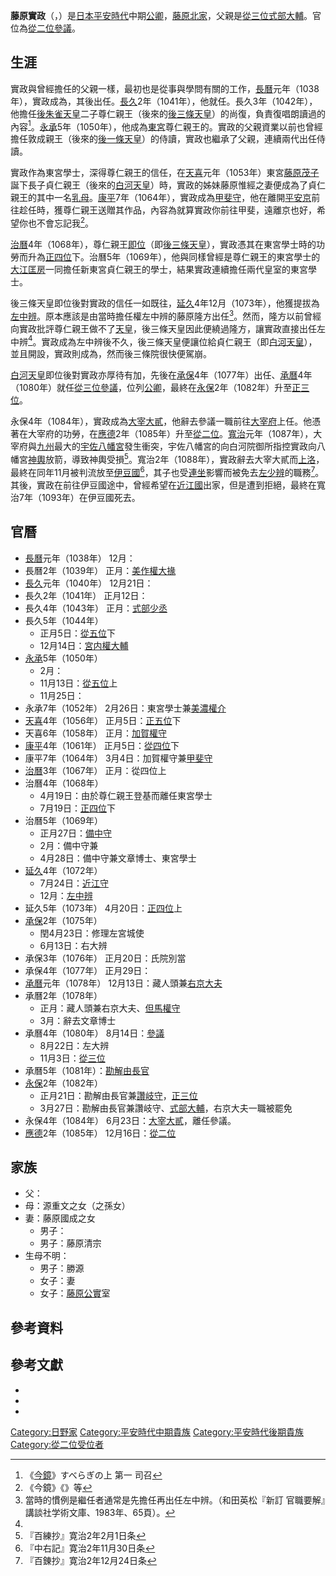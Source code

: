 {{東亞男性歷史人物
|名稱 = 藤原 實政
|身份 = 
|國家 = 日本
|時代 = [[平安時代|平安時代]]
|主君 = [[後朱雀天皇|後朱雀天皇]]→[[後冷泉天皇|後冷泉天皇]]→[[後三條天皇|後三條天皇]]→[[白河天皇|白河天皇]]→[[堀河天皇|堀河天皇]]
|屆數 =
|最高職務 = [[參議|參議]]
|前任 =
|繼任 = 
|圖片名稱 =
|圖片大小 = 
|圖片說明 =
|氏 = 
|姓 = [[藤原氏|藤原氏]]
|羅馬拼音 = Fujiwara no Sanemasa
|假名 = {{lang|ja|ふじわら の さねまさ}}
|官職 = {{Link-ja|紀傳道|紀伝道|文章得業生}}→[[美作國|美作權大掾]]→{{Link-ja|對策 (日本)|対策|對策}}→{{Link-ja|六位藏人|六位蔵人}}→[[式部省|式部少丞]]→[[宮内省|宮內權大輔]]→{{Link-ja|内記|内記|大內記}}→{{Link-ja|東宮學士|東宮学士}}→東宮學士兼[[美濃國|美濃權介]]→[[加賀國|加賀權守]]→加賀權守兼[[甲斐國|甲斐守]]→[[備中國|備中守]]→備中守兼{{Link-ja|文章博士|文章博士}}→備中守兼文章博士、東宮學士→[[近江國|近江守]]→近江守兼[[辨官|左中辨]]→修理左宮城使→[[辨官|右大辨]]→氏院別當→{{Link-ja|藏人頭|蔵人頭}}→藏人頭兼[[京職|右京大夫]]→藏人頭兼右京大夫、[[但馬國|但馬權守]]→[[參議|參議]]→[[勘解由使|勘解由長官]]→勘解由長官兼[[讚岐國|讚岐守]]→勘解由長官兼讚岐守、[[式部省|式部大輔]]→[[大宰府|大宰大貳]]
|位階 = [[從五位|從五位]]下→從五位上→[[正五位|正五位]]下→[[從四位|從四位]]下→從四位上→[[正四位|正四位]]下→正四位上→[[從三位|從三位]]→[[正三位|正三位]]→[[從二位|從二位]]
|信仰 =
|出身地 =
|世系 = [[藤原北家|藤原北家]]{{Link-ja|日野家|日野家}}
|初名 = 
|乳名 = <!--日本、朝鮮、琉球以外人物用-->
|幼名 = 
|別名 =
|法號 = 
|院號 = 
|其他名號 = 
|出生日期 = [[寬仁|寬仁]]3年（1019年）
|出生地點 =
|逝世日期 = [[寬治|寬治]]7年2月18日 （1093年3月17日）
|逝世地點 = [[伊豆國|伊豆國]]（現[[靜岡縣|靜岡縣]][[伊豆半島|伊豆半島]]）
|廟號 =
|諡號 =
|墓葬 =
|祠廟 =
|父親 = {{Link-ja|藤原資業|藤原資業}}
|嫡母 = 
|母親 = 源重文之女（{{Link-ja|源信明|源信明}}之孫女）
|繼父=
|繼母=
|養父=
|養母=
|猶父= <!--日本人用-->
|烏帽子親= 
|正室 = 
|妻 = 藤原國成之女
|繼室 =
|側室 =
|正室之父 = 
|正室之嫡母 =
|正室之母 =
|妻之父 = 
|妻之嫡母 =
|妻之母 =
|繼室之父 =
|繼室之嫡母 =
|繼室之母 =
|兄弟 = 藤原實家<br>{{Link-ja|藤原實綱|藤原実綱}}<br>良覺
|姊妹 = {{Link-ja|藤原經輔|藤原経輔}}室<br>{{Link-ja|藤原敦宗|藤原敦宗}}室<br>在原惟經室<br>[[白河天皇|白河天皇]][[乳母|乳母]]（藤原惟經之妻）<br>藤原定房室
|子 = {{Link-ja|藤原敦宗|藤原敦宗}}<br>藤原清宗<br>勝源
|女 = {{Link-ja|藤原有信|藤原有信}}妻<br>[[藤原公實|藤原公實]]室
|養子 = 
|養女 =
|猶子 = <!--日本人用-->
|婿養子 = <!--日本人用-->
|烏帽子子 = <!--日本人用-->
|繼子 =
|繼女 =
|其他親屬 = [[藤原師信|藤原師信]]（外甥）
|出身 = <!---此处指科举出身--->
|功名 = 
|經歷 = 
|著作 =
|注釋 =
}}

'''藤原實政'''（{{jpn|j=藤原実政|hg=ふじわら の さねまさ|rm=Fujiwara no Sanemasa}}，{{bd|1019年||1093年|3月17日|catIdx=Fujiwara no Sanemasa}}）是[[日本|日本]][[平安時代|平安時代]]中期[[公卿|公卿]]，[[藤原北家|藤原北家]]{{Link-ja|藤原真夏|藤原真夏|真夏流}}{{Link-ja|日野家|日野家}}，父親是[[從三位|從三位]][[式部省|式部大輔]]{{Link-ja|藤原資業|藤原資業}}。官位為[[從二位|從二位]][[參議|參議]]。

== 生涯 ==
實政與曾經擔任{{Link-ja|文章博士|文章博士}}的父親{{Link-ja|藤原資業|藤原資業}}一樣，最初也是從事與學問有關的工作，[[長曆|長曆]]元年（1038年），實政成為{{Link-ja|紀傳道|紀伝道|文章得業生}}，其後出任{{Link-ja|對策 (日本)|対策|對策}}。[[長久_(年號)|長久]]2年（1041年），他就任{{Link-ja|六位藏人|六位蔵人}}。長久3年（1042年），他擔任[[後朱雀天皇|後朱雀天皇]]二子尊仁親王（後來的[[後三條天皇|後三條天皇]]）的尚復，負責復唱{{Link-ja|侍讀 (日本)|侍読|侍讀}}朗讀過的內容<ref name="a">《[[今鏡|今鏡]]》すべらぎの上 第一 司召</ref>。[[永承|永承]]5年（1050年），他成為[[東宮|東宮]]尊仁親王的{{Link-ja|東宮學士|東宮学士}}。實政的父親資業以前也曾經擔任敦成親王（後來的[[後一條天皇|後一條天皇]]）的侍讀，實政也繼承了父親，連續兩代出任侍讀。

實政作為東宮學士，深得尊仁親王的信任，在[[天喜|天喜]]元年（1053年）東宮{{Link-ja|御息所|御息所}}[[藤原茂子|藤原茂子]]誕下長子貞仁親王（後來的[[白河天皇|白河天皇]]）時，實政的姊妹藤原惟經之妻便成為了貞仁親王的其中一名[[乳母|乳母]]。[[康平_(後冷泉天皇)|康平]]7年（1064年），實政成為[[甲斐國|甲斐]][[國司|守]]，他在離開[[平安京|平安京]]前往趁任時，獲尊仁親王送贈其作品，內容為就算實政你前往甲斐，遠離京也好，希望你也不會忘記我<ref>《今鏡》《{{Link-ja|十訓抄|十訓抄}}》等</ref>。

[[治曆|治曆]]4年（1068年），尊仁親王[[即位|即位]]（即[[後三條天皇|後三條天皇]]），實政憑其在東宮學士時的功勞而升為[[正四位|正四位]]下。治曆5年（1069年），他與同樣曾經是尊仁親王的東宮學士的[[大江匡房|大江匡房]]一同擔任新東宮貞仁親王的學士，結果實政連續擔任兩代皇室的東宮學士。

後三條天皇即位後對實政的信任一如既往，[[延久|延久]]4年12月（1073年），他獲提拔為[[辨官|左中辨]]。原本應該是由當時擔任權左中辨的藤原隆方出任<ref>當時的慣例是繼任者通常是先擔任{{Link-ja|權官|権官}}再出任左中辨。（和田英松『新訂 官職要解』講談社学術文庫、1983年、65頁）。</ref>。然而，隆方以前曾經向實政批評尊仁親王做不了[[天皇|天皇]]，後三條天皇因此便繞過隆方，讓實政直接出任左中辨<ref name="a" />。實政成為左中辨後不久，後三條天皇便讓位給貞仁親王（即[[白河天皇|白河天皇]]），並且開設{{Link-ja|院廳|院庁}}，實政則成為{{Link-ja|院司|院司|院廳別當}}，然而後三條院很快便駕崩。

[[白河天皇|白河天皇]]即位後對實政亦厚待有加，先後在[[承保|承保]]4年（1077年）出任{{Link-ja|藏人頭|蔵人頭}}、[[承曆|承曆]]4年（1080年）就任[[從三位|從三位]][[參議|參議]]，位列[[公卿|公卿]]，最終在[[永保|永保]]2年（1082年）升至[[正三位|正三位]]。

永保4年（1084年），實政成為[[大宰府|大宰大貳]]，他辭去參議一職前往[[大宰府|大宰府]]上任。他憑著在大宰府的功勞，在[[應德|應德]]2年（1085年）升至[[從二位|從二位]]。[[寬治|寬治]]元年（1087年），大宰府與[[九州_(日本)|九州]]最大的{{Link-ja|莊園領主|荘園領主}}[[宇佐八幡宮|宇佐八幡宮]]發生衝突，宇佐八幡宮的{{Link-ja|神人 (日本)|神人|神人}}向白河院御所指控實政向八幡宮[[神輿|神輿]]放箭，導致神輿受損<ref>『百練抄』寛治2年2月1日条</ref>。寬治2年（1088年），實政辭去大宰大貳而[[上洛|上洛]]，最終在同年11月被判流放至[[伊豆國|伊豆國]]<ref>『中右記』寛治2年11月30日条</ref>，其子{{Link-ja|藤原敦宗|藤原敦宗}}也受[[連坐|連坐]]影響而被免去[[辨官|左少辨]]的職務<ref>『百錬抄』寛治2年12月24日条</ref>。其後，實政在前往伊豆國途中，曾經希望在[[近江國|近江國]]出家，但是遭到拒絕，最終在寬治7年（1093年）在伊豆國死去。

== 官曆 ==
* [[長曆|長曆]]元年（1038年） 12月：{{Link-ja|紀傳道|紀伝道|文章得業生}}
* 長曆2年（1039年） 正月：[[美作國|美作權大掾]]
* [[長久_(年號)|長久]]元年（1040年） 12月21日：{{Link-ja|對策 (日本)|対策|對策}}
* 長久2年（1041年） 正月12日：{{Link-ja|六位藏人|六位蔵人}}
* 長久4年（1043年） 正月：[[式部省|式部少丞]]
* 長久5年（1044年） 
**正月5日：[[從五位|從五位]]下
**12月14日：[[宮内省|宮内權大輔]]
* [[永承|永承]]5年（1050年）
**2月：{{Link-ja|内記|内記|大內記}}
**11月13日：[[從五位|從五位]]上
**11月25日：{{Link-ja|東宮學士|東宮学士}}
* 永承7年（1052年） 2月26日：東宮學士兼[[美濃國|美濃權介]]
* [[天喜|天喜]]4年（1056年） 正月5日：[[正五位|正五位]]下
* 天喜6年（1058年） 正月：[[加賀國|加賀權守]]
* [[康平_(後冷泉天皇)|康平]]4年（1061年） 正月5日：[[從四位|從四位]]下
* 康平7年（1064年） 3月4日：加賀權守兼[[甲斐國|甲斐守]]
* [[治曆|治曆]]3年（1067年） 正月：從四位上
* 治曆4年（1068年）
**4月19日：由於尊仁親王登基而離任東宮學士
**7月19日：[[正四位|正四位]]下
* 治曆5年（1069年）
**正月27日：[[備中國|備中守]]
**2月：備中守兼{{Link-ja|文章博士|文章博士}}
**4月28日：備中守兼文章博士、東宮學士
* [[延久|延久]]4年（1072年）
**7月24日：[[近江國|近江守]]
**12月：[[辨官|左中辨]]
* 延久5年（1073年） 4月20日：[[正四位|正四位]]上
* [[承保|承保]]2年（1075年）
**閏4月23日：修理左宮城使
**6月13日：右大辨
* 承保3年（1076年） 正月20日：氏院別當
* 承保4年（1077年） 正月29日：{{Link-ja|藏人頭|蔵人頭}}
* [[承曆|承曆]]元年（1078年） 12月13日：藏人頭兼[[京職|右京大夫]]
* 承曆2年（1078年） 
**正月：藏人頭兼右京大夫、[[但馬國|但馬權守]]
**3月：辭去文章博士
* 承曆4年（1080年） 8月14日：[[參議|參議]]
**8月22日：左大辨
**11月3日：[[從三位|從三位]]
* 承曆5年（1081年）：[[勘解由使|勘解由長官]]
* [[永保|永保]]2年（1082年） 
**正月21日：勘解由長官兼[[讚岐國|讚岐守]]，[[正三位|正三位]]
**3月27日：勘解由長官兼讚岐守、[[式部省|式部大輔]]，右京大夫一職被罷免
* 永保4年（1084年） 6月23日：[[大宰府|大宰大貳]]，離任參議。
* [[應德|應德]]2年（1085年） 12月16日：[[從二位|從二位]]

== 家族 ==
* 父：{{Link-ja|藤原資業|藤原資業}}
* 母：源重文之女（{{Link-ja|源信明|源信明}}之孫女）
* 妻：藤原國成之女
** 男子：{{Link-ja|藤原敦宗|藤原敦宗}}
** 男子：藤原清宗
* 生母不明：
** 男子：勝源
** 女子：{{Link-ja|藤原有信|藤原有信}}妻
** 女子：[[藤原公實|藤原公實]]室

==參考資料==
{{reflist}}

==參考文獻== 
*{{cite book |editor=竹鼻績 |title=今鏡 （上） 全訳注 |publisher={{Link-ja|講談社學術文庫|講談社学術文庫}} |year=1984 |isbn=978-4061583276}}
*{{cite book |editor={{Link-ja|黑板勝美|黒板勝美}} |title=[[公卿補任|公卿補任]] 第一篇 |publisher=[[吉川弘文館|吉川弘文館]] |year=1982 |isbn=4642003568}}
*{{cite book |editor={{Link-ja|黑板勝美|黒板勝美}} |title=[[尊卑分脈|尊卑分脈]] 第二篇 |publisher=[[吉川弘文館|吉川弘文館]] |year=1987 |isbn=4642003630}}

{{DEFAULTSORT:Fujiwara no Sanemasa}}
[[Category:日野家|Category:日野家]]
[[Category:平安時代中期貴族|Category:平安時代中期貴族]]
[[Category:平安時代後期貴族|Category:平安時代後期貴族]]
[[Category:從二位受位者|Category:從二位受位者]]